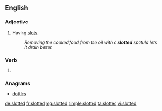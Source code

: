 ==English==

===Adjective===
{{en-adj|-}}

# Having [[slot]]s.
#: ''Removing the cooked food from the oil with a '''slotted''' spatula lets it drain better.''

===Verb===
{{head|en}}

# {{en-past of|slot}}

===Anagrams===
* [[dottles#English|dottles]]

[[de:slotted]]
[[fr:slotted]]
[[mg:slotted]]
[[simple:slotted]]
[[ta:slotted]]
[[vi:slotted]]